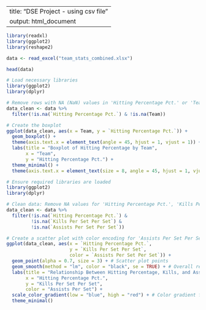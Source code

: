 
---
title: "DSE Project - using csv file"
output: html_document
---
```{r}
library(readxl)
library(ggplot2)
library(reshape2)
```
```{r}
data <- read_excel("team_stats_combined.xlsx")
```
```{r}
head(data)
```



```{r}
# Load necessary libraries
library(ggplot2)
library(dplyr)

# Remove rows with NA (NaN) values in 'Hitting Percentage Pct.' or 'Team' columns
data_clean <- data %>%
  filter(!is.na(`Hitting Percentage Pct.`) & !is.na(Team))

# Create the boxplot
ggplot(data_clean, aes(x = Team, y = `Hitting Percentage Pct.`)) +
  geom_boxplot() +
  theme(axis.text.x = element_text(angle = 45, hjust = 1, vjust = 1)) + # Adjust angle and position
  labs(title = "Boxplot of Hitting Percentage by Team",
       x = "Team",
       y = "Hitting Percentage Pct.") +
  theme_minimal() +
  theme(axis.text.x = element_text(size = 8, angle = 45, hjust = 1, vjust = 1))  # Smaller text size and angle
```




```{r}
# Ensure required libraries are loaded
library(ggplot2)
library(dplyr)

# Clean data: Remove NA values for 'Hitting Percentage Pct.', 'Kills Per Set Per Set', and 'Assists Per Set Per Set'
data_clean <- data %>%
  filter(!is.na(`Hitting Percentage Pct.`) & 
         !is.na(`Kills Per Set Per Set`) & 
         !is.na(`Assists Per Set Per Set`))

# Create a scatter plot with color encoding for 'Assists Per Set Per Set'
ggplot(data_clean, aes(x = `Hitting Percentage Pct.`, 
                       y = `Kills Per Set Per Set`, 
                       color = `Assists Per Set Per Set`)) +
  geom_point(alpha = 0.7, size = 3) + # Scatter plot points
  geom_smooth(method = "lm", color = "black", se = TRUE) + # Overall regression line
  labs(title = "Relationship Between Hitting Percentage, Kills, and Assists",
       x = "Hitting Percentage Pct.",
       y = "Kills Per Set Per Set",
       color = "Assists Per Set") +
  scale_color_gradient(low = "blue", high = "red") + # Color gradient for assists
  theme_minimal()


```

